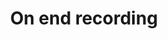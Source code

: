 ---
title: On end recording
description: Payload definition for the webhook event `live.end-recording`
---